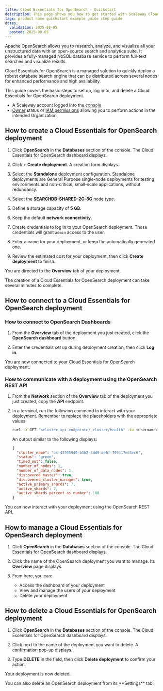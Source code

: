 ```yaml
---
title: Cloud Essentials for OpenSearch - Quickstart
description: This page shows you how to get started with Scaleway Cloud Essentials for OpenSearch.
tags: product name quickstart example guide step guide
dates:
  validation: 2025-08-05
  posted: 2025-08-05
---
```



Apache OpenSearch allows you to research, analyze, and visualize all your unstructured data with an open-source search and analytics suite. It provides a fully-managed NoSQL database service to perform full-text searches and visualize results.

Cloud Essentials for OpenSearch is a managed solution to quickly deploy a robust database search engine that can be distributed across several nodes for enhanced performance and high availability.

This guide covers the basic steps to set up, log in to, and delete a Cloud Essentials for OpenSearch deployment.

<Requirements />

- A Scaleway account logged into the [console](https://console.scaleway.com)
- [Owner](/iam/concepts/#owner) status or [IAM permissions](/iam/concepts/#permission) allowing you to perform actions in the intended Organization

## How to create a Cloud Essentials for OpenSearch deployment

1. Click **OpenSearch** in the **Databases** section of the console. The Cloud Essentials for OpenSearch dashboard displays.

2. Click **+ Create deployment**. A creation form displays.

3. Select the **Standalone** deployment configuration. Standalone deployments are General Purpose single-node deployments for testing environments and non-critical, small-scale applications, without redundancy.

4. Select the **SEARCHDB-SHARED-2C-8G** node type. 

5. Define a storage capacity of **5 GB**.

6. Keep the default **network connectivity**.

7. Create credentials to log in to your OpenSearch deployment. These credentials will grant `admin` access to the user.

8. Enter a name for your deployment, or keep the automatically generated one.

9. Review the estimated cost for your deployment, then click **Create deployment** to finish.

You are directed to the **Overview** tab of your deployment.

<Message type="note">
The creation of a Cloud Essentials for OpenSearch deployment can take several minutes to complete.
</Message>

## How to connect to a Cloud Essentials for OpenSearch deployment

### How to connect to OpenSearch Dashboards

1. From the **Overview** tab of the deployment you just created, click the **OpenSearch dashboard** button.

2. Enter the credentials set up during deployment creation, then click **Log in**. 

You are now connected to your Cloud Essentials for OpenSearch deployment.

### How to communicate with a deployment using the OpenSearch REST API

1. From the **Network** section of the **Overview** tab of the deployment you just created, copy the **API** endpoint.

2. In a terminal, run the following command to interact with your deployment. Remember to replace the placeholders with the appropriate values:

    ```bash
    curl -X GET "<cluster_api_endpoint>/_cluster/health" -ku <username>:<password>
    ```

    An output similar to the following displays:

    ```json
    {
      "cluster_name": "os-43995940-b3b2-4dd9-ae0f-799417ed3ec6",
      "status": "green",
      "timed_out": false,
      "number_of_nodes": 1,
      "number_of_data_nodes": 1,
      "discovered_master": true,
      "discovered_cluster_manager": true,
      "active_primary_shards": 7,
      "active_shards": 7,
      "active_shards_percent_as_number": 100
    }
    ```

You can now interact with your deployment using the OpenSearch REST API.

## How to manage a Cloud Essentials for OpenSearch deployment

1. Click **OpenSearch** in the **Databases** section of the console. The Cloud Essentials for OpenSearch dashboard displays.

2. Click the name of the OpenSearch deployment you want to manage. Its **Overview** page displays.

3. From here, you can:

    - Access the dashboard of your deployment
    - View and manage the users of your deployment
    - Delete your deployment

## How to delete a Cloud Essentials for OpenSearch deployment

1. Click **OpenSearch** in the **Databases** section of the console. The Cloud Essentials for OpenSearch dashboard displays.

2. Click <Icon name="more" /> next to the name of the deployment you want to delete. A confirmation pop-up displays.

3. Type **DELETE** in the field, then click **Delete deployment** to confirm your action.

Your deployment is now deleted.

<Message type="tip">
You can also delete an OpenSearch deployment from its **Settings** tab.
</Message>